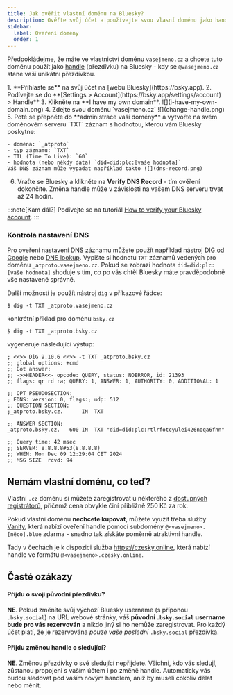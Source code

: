```yaml
---
title: Jak ověřit vlastní doménu na Bluesky?
description: Ověřte svůj účet a používejte svou vlasní doménu jako handle na sociální síti Bluesky.
sidebar:
  label: Oveření domény
  order: 1
---
```



Předpokládejme, že máte ve vlastnictví doménu `vasejmeno.cz` a chcete tuto doménu použít jako [handle](/definice/handle)
(přezdívku) na Bluesky - kdy se `@vasejmeno.cz` stane vaší unikátní přezdívkou.

<Steps>
1. **Přihlaste se** na svůj účet na [webu Bluesky](https://bsky.app).
2. Podívejte se do **[Settings > Account](https://bsky.app/settings/account) > Handle**
3. Klikněte na **I have my own domain**. ![](i-have-my-own-domain.png)
4. Zdejte svou doménu `vasejmeno.cz` ![](change-handle.png)
5. Poté se přepněte do **administrace vaší domény** a vytvořte na svém doménovém serveru `TXT` záznam s hodnotou, kterou vám Bluesky poskytne:

    - doména: `_atproto`
    - typ záznamu: `TXT`
    - TTL (Time To Live): `60`
    - hodnota (nebo někdy data) `did=did:plc:[vaše hodnota]`
    Váš DNS záznam může vypadat například takto ![](dns-record.png)

6. Vraťte se Bluesky a klikněte na **Verify DNS Record** - tím ověření dokončíte. Změna handle může v závislosti na vašem DNS serveru trvat až 24 hodin.
</Steps>

:::note[Kam dál?]
Podívejte se na tutoriál
[How to verify your Bluesky account](https://bsky.social/about/blog/4-28-2023-domain-handle-tutorial).
:::

### Kontrola nastavení DNS

Pro oveření nastavení DNS záznamu můžete použít například nástroj
[DIG od Google](https://toolbox.googleapps.com/apps/dig/#TXT/) nebo [DNS lookup](https://dnslookup.online/txt/). Vypište
si hodnotu `TXT` záznamů vedených pro doménu `_atproto.vasejmeno.cz`. Pokud se zobrazí hodnota
`did=did:plc:[vaše hodnota]` shoduje s tím, co po vás chtěl Bluesky máte pravděpodobně vše nastavené správně.

Další možností je použít nástroj `dig` v příkazové řádce:

```shell
$ dig -t TXT _atproto.vasejmeno.cz
```

konkrétní příklad pro doménu `bsky.cz`

```shell
$ dig -t TXT _atproto.bsky.cz
```

vygeneruje následující výstup:

```text {13}
; <<>> DiG 9.10.6 <<>> -t TXT _atproto.bsky.cz
;; global options: +cmd
;; Got answer:
;; ->>HEADER<<- opcode: QUERY, status: NOERROR, id: 21393
;; flags: qr rd ra; QUERY: 1, ANSWER: 1, AUTHORITY: 0, ADDITIONAL: 1

;; OPT PSEUDOSECTION:
; EDNS: version: 0, flags:; udp: 512
;; QUESTION SECTION:
;_atproto.bsky.cz.		IN	TXT

;; ANSWER SECTION:
_atproto.bsky.cz.	600	IN	TXT	"did=did:plc:rtlrfotcyulei426noqa6fhn"

;; Query time: 42 msec
;; SERVER: 8.8.8.8#53(8.8.8.8)
;; WHEN: Mon Dec 09 12:29:04 CET 2024
;; MSG SIZE  rcvd: 94
```

## Nemám vlastní doménu, co teď?

Vlastní `.cz` doménu si můžete zaregistrovat u některého z [dostupných registrátorů](https://www.nic.cz/whois/registrars/),
přičemž cena obvykle činí přibližně 250&nbsp;Kč za rok.

Pokud vlastní doménu **nechcete kupovat**, můžete využít třeba služby [Vanity](https://vanity.blue/),
která nabízí oveření handle pomocí subdomény `@<vasejmeno>.[něco].blue` zdarma - snadno tak získáte poměrně atraktivní
handle.

Tady v čechách je k dispozici služba https://czesky.online, která nabízí handle ve formátu `@<vasejmeno>.czesky.online`.

## Časté ozákazy
#### Příjdu o svoji původní přezdívku?

**NE**. Pokud změníte svůj výchozí Bluesky username (s příponou `.bsky.social`) na URL webové stránky,
váš **původní `.bsky.social` username bude pro vás rezervován** a nikdo jiný si ho nemůže zaregistrovat.
Pro každý účet platí, že je rezervována *pouze vaše poslední* `.bsky.social` přezdívka.

#### Přijdu změnou handle o sledující?

**NE**. Změnou přezdívky o své sledující nepřijdete. Všichni, kdo vás sledují, zůstanou propojeni s vaším účtem i po
změně handle. Automaticky vás budou sledovat pod vaším novým handlem, aniž by museli cokoliv dělat nebo měnit.
